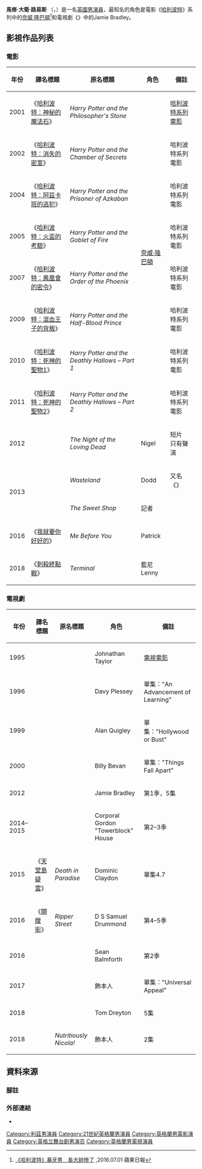 {{noteTA
|G1=Movie
|G2=TV
|1=zh-hk:遇見你之前;zh-tw:我就要你好好的;zh-cn:遇见你之前;
}}
{{Infobox entertainer
|name = 馬修·路易斯<br/>Matthew Lewis
|image = Matthew Lewis by Gage Skidmore.jpg
|類型 = 男演員
|alt =
|caption = 2019年5月的路易斯
|birth_date = {{birth date and age|1989|6|27|df=yes}}
|birth_place = {{UK}}[[西約克郡|西約克郡]][[利茲|利茲]]
|years_active = 1995年至今
|occupation = 演員
|spouse = Angela Jones（2018年結婚）
|partner=
|website= {{URL|www.matthewlewis.tv}}
}}

'''馬修·大衛·路易斯''' （{{lang-en|Matthew David Lewis}}，{{bd|1989年|6月27日}}）是一名[[英國|英國]][[男演員|男演員]]，最知名的角色是電影《[[哈利波特系列電影|哈利波特]]》系列中的[[奈威·隆巴頓|奈威·隆巴頓]]<REF>
[http://www.appledaily.com.tw/realtimenews/article/new/20160701/898659/ 《哈利波特》暴牙男　長大帥慘了] {{Wayback|url=http://www.appledaily.com.tw/realtimenews/article/new/20160701/898659/ |date=20161220174615 }},2016.07.01 蘋果日報
</REF>和電視劇《''{{link-en|The Syndicate|The Syndicate}}''》中的Jamie Bradley。

== 影視作品列表 ==
=== 電影 ===
{| class="wikitable sortable"
! 年份
! 譯名標題
! 原名標題
! 角色
! 備註
|-
| 2001
| 《[[哈利波特：神秘的魔法石_(電影)|哈利波特：神秘的魔法石]]》
| ''Harry Potter and the Philosopher's Stone''
| rowspan="8"| [[奈威·隆巴頓|奈威·隆巴頓]]
| [[哈利波特系列電影|哈利波特系列電影]]
|-
| 2002
| 《[[哈利波特：消失的密室_(電影)|哈利波特：消失的密室]]》
| ''Harry Potter and the Chamber of Secrets''
| 哈利波特系列電影
|-
| 2004
| 《[[哈利波特：阿茲卡班的逃犯_(電影)|哈利波特：阿茲卡班的逃犯]]》
| ''Harry Potter and the Prisoner of Azkaban''
| 哈利波特系列電影
|-
| 2005
| 《[[哈利波特：火盃的考驗_(電影)|哈利波特：火盃的考驗]]》
| ''Harry Potter and the Goblet of Fire''
| 哈利波特系列電影
|-
| 2007
| 《[[哈利波特：鳳凰會的密令_(電影)|哈利波特：鳳凰會的密令]]》
| ''Harry Potter and the Order of the Phoenix''
| 哈利波特系列電影
|-
| 2009
| 《[[哈利波特：混血王子的背叛_(電影)|哈利波特：混血王子的背叛]]》
| ''Harry Potter and the Half-Blood Prince''
| 哈利波特系列電影
|-
| 2010
| 《[[哈利波特：死神的聖物1|哈利波特：死神的聖物1]]》
| ''Harry Potter and the Deathly Hallows – Part 1''
| 哈利波特系列電影
|-
| 2011
| 《[[哈利波特：死神的聖物2|哈利波特：死神的聖物2]]》
| ''Harry Potter and the Deathly Hallows – Part 2''
| 哈利波特系列電影
|-
| 2012
| {{n/a}}
| ''The Night of the Loving Dead''
| Nigel
| 短片<br/>只有聲演
|-
|rowspan="2"| 2013
| {{n/a}}
| ''Wasteland''
| Dodd
| 又名《''{{link-en|The Rise (film)|The Rise (film)|The Rise}}''》
|-
| {{n/a}}
| ''The Sweet Shop''
| 記者
|
|-
| 2016
| 《[[我就要你好好的_(電影)|我就要你好好的]]》
| ''Me Before You''
| Patrick
|
|-
| 2018
| 《[[刺殺終點戰|刺殺終點戰]]》
| ''Terminal''
| 藍尼<br/>Lenny
|
|}

=== 電視劇 ===
{| class="wikitable sortable"
! 年份
! 譯名標題
! 原名標題
! 角色
! 備註
|-
| 1995
| {{n/a}}
| ''{{link-en|Some Kind of Life|Some Kind of Life}}''
| Johnathan Taylor
| [[電視電影|電視電影]]
|-
| 1996
| {{n/a}}
| ''{{link-en|Dalziel and Pascoe (TV series)|Dalziel and Pascoe (TV series)|Dalziel and Pascoe}}''
| Davy Plessey
| 單集："An Advancement of Learning"
|-
| 1999
| {{n/a}}
| ''{{link-en|Heartbeat (British TV series)|Heartbeat (British TV series)|Heartbeat}}''
| Alan Quigley
| 單集："Hollywood or Bust"
|-
| 2000
| {{n/a}}
| ''{{link-en|Where the Heart Is (British TV series)|Where the Heart Is (British TV series)|Where the Heart Is}}''
| Billy Bevan
| 單集："Things Fall Apart"
|-
| 2012
| {{n/a}}
| ''{{link-en|The Syndicate|The Syndicate}}''
| Jamie Bradley
| 第1季，5集
|-
| 2014–2015
| {{n/a}}
| ''{{link-en|Bluestone 42|Bluestone 42}}''
| Corporal Gordon "Towerblock" House
| 第2–3季
|-
| 2015
| 《[[天堂島疑雲|天堂島疑雲]]》
| ''Death in Paradise''
| Dominic Claydon
| 單集4.7
|-
| 2016
| 《[[開膛街|開膛街]]》
| ''Ripper Street''
| D S Samuel Drummond
| 第4–5季
|-
| 2016
| {{n/a}}
| ''{{link-en|Happy Valley (TV series)|Happy Valley (TV series)|Happy Valley}}''
| Sean Balmforth
| 第2季
|-
| 2017
| {{n/a}}
| ''{{link-en|Impractical Jokers|Impractical Jokers}}''
| 飾本人
| 單集："Universal Appeal"
|-
| 2018
| {{n/a}}
| ''{{link-en|Girlfriends (2018 TV series)|Girlfriends (2018 TV series)|Girlfriends}}''
| Tom Dreyton
| 5集
|-
| 2018
| {{n/a}}
| ''Nutritiously Nicola!''
| 飾本人
| 2集
|}

==資料來源==
===腳註===
{{REFLIST}}

===外部連結===
* {{IMDb name|0507535}}
{{Authority control}}

{{DEFAULTSORT:Lewis, Matthew}}
[[Category:利茲男演員|Category:利茲男演員]]
[[Category:21世紀英格蘭男演員|Category:21世紀英格蘭男演員]]
[[Category:英格蘭男電影演員|Category:英格蘭男電影演員]]
[[Category:英格兰舞台剧男演员|Category:英格兰舞台剧男演员]]
[[Category:英格蘭男電視演員|Category:英格蘭男電視演員]]